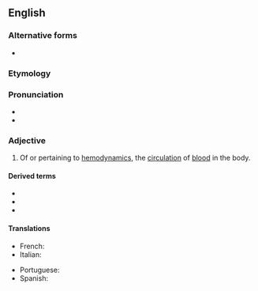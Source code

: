 ==English==

===Alternative forms===
* {{l|en|haemodynamic}}

===Etymology===
{{af|en|hemo-|dynamic}}

===Pronunciation===
* {{IPA|en|/himoʊdaɪˈnæmɪk/}}
* {{rhymes|en|æmɪk}}

===Adjective===
{{en-adj|-}}

# {{lb|en|medicine}} Of or pertaining to [[hemodynamics]], the [[circulation]] of [[blood]] in the body.

====Derived terms====
* {{l|en|hemodynamically}}
* {{l|en|magnetohemodynamic}}
* {{l|en|oxyhemodynamic}}

====Translations====
{{trans-top|Of or pertaining to the circulation of blood in the body}}
* French: {{t|fr|hémodynamique}}
* Italian: {{t+|it|emodinamico}}
{{trans-mid}}
* Portuguese: {{t|pt|hemodinâmico}}
* Spanish: {{t|es|hemodinámico}}
{{trans-bottom}}